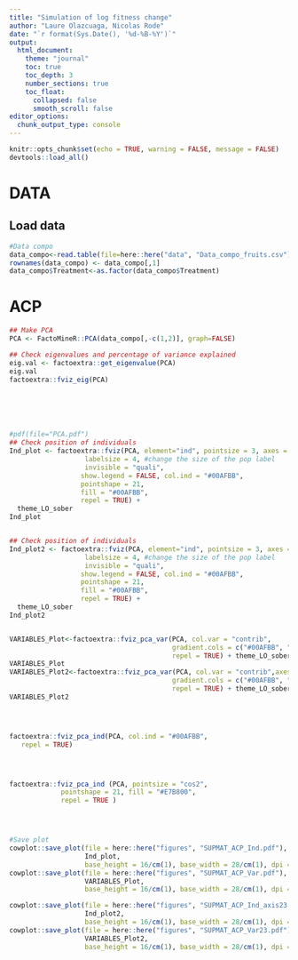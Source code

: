 ```yaml
---
title: "Simulation of log fitness change"
author: "Laure Olazcuaga, Nicolas Rode"
date: "`r format(Sys.Date(), '%d-%B-%Y')`"
output: 
  html_document:
    theme: "journal"
    toc: true
    toc_depth: 3
    number_sections: true
    toc_float:
      collapsed: false
      smooth_scroll: false
editor_options: 
  chunk_output_type: console
---
```



```r
knitr::opts_chunk$set(echo = TRUE, warning = FALSE, message = FALSE)
devtools::load_all()
```


# DATA
## Load data
```r

#Data compo
data_compo<-read.table(file=here::here("data", "Data_compo_fruits.csv"), sep=",", header=TRUE)
rownames(data_compo) <- data_compo[,1]
data_compo$Treatment<-as.factor(data_compo$Treatment)

```


# ACP
```r
## Make PCA
PCA <- FactoMineR::PCA(data_compo[,-c(1,2)], graph=FALSE)

## Check eigenvalues and percentage of variance explained
eig.val <- factoextra::get_eigenvalue(PCA)
eig.val
factoextra::fviz_eig(PCA)






#pdf(file="PCA.pdf")
## Check position of individuals
Ind_plot <- factoextra::fviz(PCA, element="ind", pointsize = 3, axes = c(1, 2),
                   labelsize = 4, #change the size of the pop label
                   invisible = "quali",
                  show.legend = FALSE, col.ind = "#00AFBB",
                  pointshape = 21, 
                  fill = "#00AFBB",
                  repel = TRUE) + 
  theme_LO_sober 
Ind_plot         


## Check position of individuals
Ind_plot2 <- factoextra::fviz(PCA, element="ind", pointsize = 3, axes = c(2,3),
                   labelsize = 4, #change the size of the pop label
                   invisible = "quali",
                  show.legend = FALSE, col.ind = "#00AFBB",
                  pointshape = 21, 
                  fill = "#00AFBB",
                  repel = TRUE) + 
  theme_LO_sober 
Ind_plot2       


VARIABLES_Plot<-factoextra::fviz_pca_var(PCA, col.var = "contrib",
                                         gradient.cols = c("#00AFBB", "#E7B800", "#FC4E07"),
                                         repel = TRUE) + theme_LO_sober
VARIABLES_Plot
VARIABLES_Plot2<-factoextra::fviz_pca_var(PCA, col.var = "contrib",axes = c(2,3),
                                         gradient.cols = c("#00AFBB", "#E7B800", "#FC4E07"),
                                         repel = TRUE) + theme_LO_sober
VARIABLES_Plot2




factoextra::fviz_pca_ind(PCA, col.ind = "#00AFBB",
   repel = TRUE)




factoextra::fviz_pca_ind (PCA, pointsize = "cos2",
             pointshape = 21, fill = "#E7B800",
             repel = TRUE )




#Save plot 
cowplot::save_plot(file = here::here("figures", "SUPMAT_ACP_Ind.pdf"),
                   Ind_plot,
                   base_height = 16/cm(1), base_width = 28/cm(1), dpi = 610)
cowplot::save_plot(file = here::here("figures", "SUPMAT_ACP_Var.pdf"),
                   VARIABLES_Plot,
                   base_height = 16/cm(1), base_width = 28/cm(1), dpi = 610)

cowplot::save_plot(file = here::here("figures", "SUPMAT_ACP_Ind_axis23.pdf"),
                   Ind_plot2,
                   base_height = 16/cm(1), base_width = 28/cm(1), dpi = 610)
cowplot::save_plot(file = here::here("figures", "SUPMAT_ACP_Var23.pdf"),
                   VARIABLES_Plot2,
                   base_height = 16/cm(1), base_width = 28/cm(1), dpi = 610)


```
